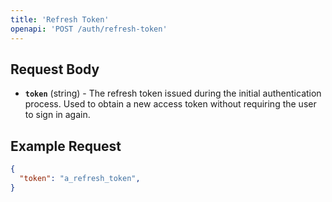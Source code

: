 ```yaml
---
title: 'Refresh Token'
openapi: 'POST /auth/refresh-token'
---
```



## Request Body
- **`token`** (string) - The refresh token issued during the initial authentication process. Used to obtain a new access token without requiring the user to sign in again.

## Example Request
```json
{
  "token": "a_refresh_token",
}